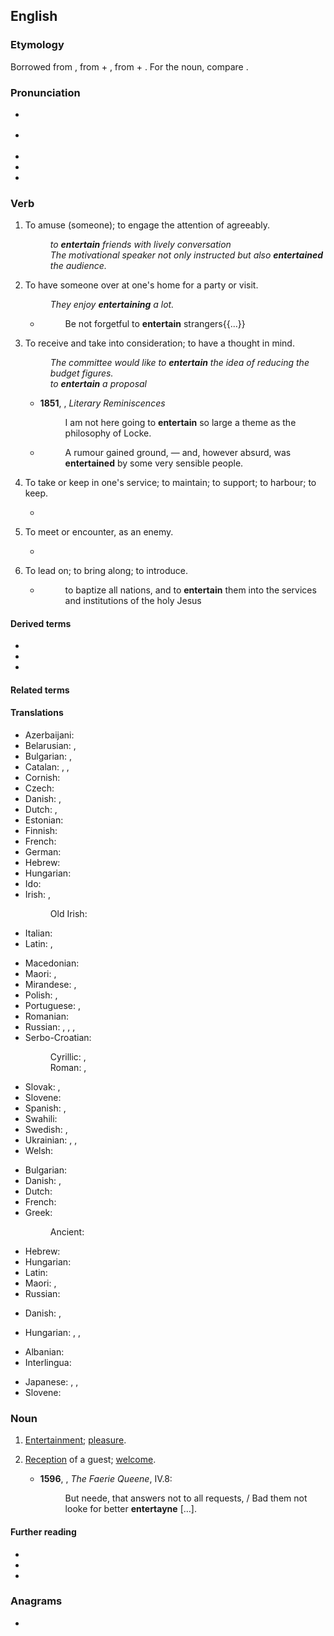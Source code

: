 ==English==

===Etymology===
{{PIE root|en|ten}}
Borrowed from {{bor|en|fro|entretenir}}, from {{m|fro|entre||among}} + {{m|fro|tenir||to hold}}, from {{der|en|la|inter}} + {{m|la|teneō||hold, keep}}. For the noun, compare {{cog|fr|entretien}}.

===Pronunciation===
* {{a|RP}} {{IPA|en|/ˌɛntəˈteɪn/}}
* {{a|GA}} {{IPA|en|/ˌɛntɚˈteɪn/|[ˌɛɾ̃ɚˈtʰeɪn]}}
* {{hyph|en|en|ter|tain}}
* {{audio|en|En-us-entertain.ogg|Audio (US)}}
* {{rhymes|en|eɪn}}

===Verb===
{{en-verb}}

# {{lb|en|transitive}} To amuse (someone); to engage the attention of agreeably.
#: ''to '''entertain''' friends with lively conversation''
#: ''The motivational speaker not only instructed but also '''entertained''' the audience.''
# {{lb|en|transitive|and|intransitive}} To have someone over at one's home for a party or visit.
#: ''They enjoy '''entertaining''' a lot.''
#* {{RQ:KJV|Hebrews|13|2}}
#*: Be not forgetful to '''entertain''' strangers{{...}}
# {{lb|en|transitive}} To receive and take into consideration; to have a thought in mind.
#: ''The committee would like to '''entertain''' the idea of reducing the budget figures.''
#: ''to '''entertain''' a proposal''
#* '''1851''', {{w|Thomas De Quincey}}, ''Literary Reminiscences''
#*: I am not here going to '''entertain''' so large a theme as the philosophy of Locke.
#* {{RQ:Hawthorne The Scarlet Letter}}
#*: A rumour gained ground, &mdash; and, however absurd, was '''entertained''' by some very sensible people.
# {{lb|en|obsolete}} To take or keep in one's service; to maintain; to support; to harbour; to keep.
#* {{RQ:Shakespeare Lear|III|vi|passage=You, sir, I '''entertain''' for one of my hundred.}}
# {{lb|en|obsolete}} To meet or encounter, as an enemy.
#* {{RQ:Shakespeare Henry 5|I|ii|passage=O noble English, that could '''entertain''' with half their forces the full pride of France}}
# {{lb|en|obsolete}} To lead on; to bring along; to introduce.
#* {{RQ:Taylor Heniaytos}}
#*: to baptize all nations, and to '''entertain''' them into the services and institutions of the holy Jesus

====Derived terms====
* {{l|en|entertainer}}
* {{l|en|entertaining}}
* {{l|en|entertainment}}

====Related terms====
{{rootsee|en|ten}}

====Translations====
{{trans-top|to amuse}}
* Azerbaijani: {{t|az|əyləndirmək}}
* Belarusian: {{t|be|забаўля́ць|impf}}, {{t|be|ба́віць|impf}}
* Bulgarian: {{t+|bg|забавля́вам|impf}}, {{t+|bg|развлича́м|impf}}
* Catalan: {{t+|ca|entretenir}}, {{t+|ca|divertir}}, {{t+|ca|distreure}}
* Cornish: {{t|kw|didhana}}
* Czech: {{t+|cs|bavit|impf}}
* Danish: {{t|da|underholde}}, {{t|da|fornøje}}
* Dutch: {{t+|nl|vermaken}}, {{t+|nl|amuseren}}
* Estonian: {{t|et|lõbustama}}
* Finnish: {{t+|fi|viihdyttää}}
* French: {{t+|fr|divertir}}
* German: {{t+|de|unterhalten}}
* Hebrew: {{t|he|בידר|tr=bidér}}
* Hungarian: {{t+|hu|szórakoztat}}
* Ido: {{t+|io|amuzar}}
* Irish: {{t|ga|déan siamsa do}}, {{t|ga|cuir siamsaíocht ar fáil do}}
*: Old Irish: {{t|sga|ar·peti}}
* Italian: {{t+|it|divertire}}
* Latin: {{t|la|remittor}}, {{t|la|oblectō}}
{{trans-mid}}
* Macedonian: {{t|mk|забавува|impf}}
* Maori: {{t|mi|whakangahau}}, {{t|mi|whakapārekareka }}
* Mirandese: {{t|mwl|adbertir}}, {{t|mwl|antretener}}
* Polish: {{t+|pl|bawić|impf}}, {{t+|pl|zabawiać|impf}}
* Portuguese: {{t+|pt|divertir}}, {{t+|pt|entreter}}
* Romanian: {{t+|ro|distra}}
* Russian: {{t+|ru|развлека́ть|impf}}, {{t+|ru|развле́чь|pf}}, {{t+|ru|забавля́ть|impf}}, {{t+|ru|позаба́вить|pf}}
* Serbo-Croatian:
*: Cyrillic: {{t|sh|за̀бављати|impf}}, {{t|sh|за̀бавити|pf}}
*: Roman: {{t+|sh|zàbavljati|impf}}, {{t+|sh|zàbaviti|pf}}
* Slovak: {{t|sk|baviť|impf}}, {{t|sk|zabávať|impf}}
* Slovene: {{t+|sl|zabavati|impf}}
* Spanish: {{t+|es|divertir}}, {{t+|es|entretener}}
* Swahili: {{t+|sw|tumbuiza}}
* Swedish: {{t+|sv|underhålla}}, {{t+|sv|roa}}
* Ukrainian: {{t|uk|розважа́ти|impf}}, {{t|uk|забавля́ти|impf}}, {{t+|uk|ба́вити|impf}}
* Welsh: {{t|cy|diddori}}
{{trans-bottom}}

{{trans-top|to have over at one's home}}
* Bulgarian: {{t|bg|[[приемам]] [[гости]]|impf}}
* Danish: {{t|da|beværte}}, {{t|da|traktere}}
* Dutch: {{t+|nl|ontvangen}}
* French: {{t+|fr|recevoir}}
* Greek:
*: Ancient: {{t|grc|ἑστιάω}}
{{trans-mid}}
* Hebrew: {{t+|he|ארח|tr=eréakh}}
* Hungarian: {{t|hu|vendégül lát}}
* Latin: {{t|la|oblecto}}
* Maori: {{t|mi|whakamanuhiri}}, {{t|mi|whakamanuwhiri}}
* Russian: {{t|ru|[[принима́ть]] [[гость|госте́й]]|impf}}
{{trans-bottom}}

{{trans-top|to receive and take into consideration}}
* Danish: {{t|da|tage under overvejelse}}, {{t|da|lege med idéen om}}
{{trans-mid}}
* Hungarian: {{t+|hu|megfontol}}, {{t+|hu|fontolóra vesz}}, {{t|hu|[[foglalkozik]]/[[eljátszik]] [[a]] [[gondolattal]]}}
{{trans-bottom}}

{{checktrans-top}}
* Albanian: {{t+|sq|argëtoj}}
* Interlingua: {{t|ia|intertener}}
{{trans-mid}}
* Japanese: {{t|ja|楽しませる|tr=tanoshimaseru}}, {{t|ja|歓待する|tr=kantaisuru}}, {{t|ja|もてなす|tr=motenasu}}
* Slovene: {{t+|sl|zabavati}}
{{trans-bottom}}

===Noun===
{{en-noun|-}}

# {{lb|en|obsolete}} [[entertainment#English|Entertainment]]; [[pleasure]].
# {{lb|en|obsolete}} [[reception|Reception]] of a guest; [[welcome]].
#* '''1596''', {{w|Edmund Spenser}}, ''The Faerie Queene'', IV.8:
#*: But neede, that answers not to all requests, / Bad them not looke for better '''entertayne''' […].

====Further reading====
* {{R:Webster 1913}}
* {{R:Century 1911}}
* {{R:OneLook}}

===Anagrams===
* {{anagrams|en|a=aeeinnrtt|Tarentine|Terentian|antienter}}